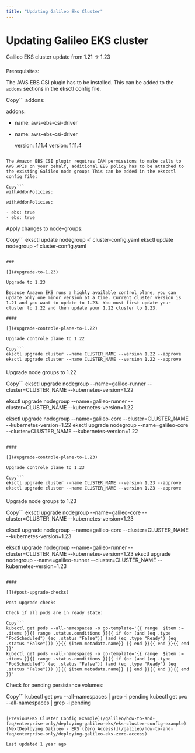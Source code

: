 ```yaml
---
title: "Updating Galileo Eks Cluster"
---
```


# Updating Galileo EKS cluster

Galileo EKS cluster update from 1.21 -> 1.23

### 

[](#prerequisites)

Prerequisites:

The AWS EBS CSI plugin has to be installed. This can be added to the <code class="py-[1px] px-1.5 min-w-[1.625rem] inline-flex justify-center items-center ring-1 ring-inset ring-dark/1 bg-dark/[0.06] rounded text-dark/8 dark:ring-light/1 dark:bg-light/1 dark:text-light/7 text-[.875em] leading-[calc(max(1.20em,1.25rem))]">addons</code> sections in the eksctl config file.

Copy```
addons:

addons:

  - name: aws-ebs-csi-driver

  - name: aws-ebs-csi-driver

    version: 1.11.4
    version: 1.11.4
```

The Amazon EBS CSI plugin requires IAM permissions to make calls to AWS APIs on your behalf, additional EBS policy has to be attached to the existing Galileo node groups This can be added in the ekscstl config file:

Copy```
withAddonPolicies:

withAddonPolicies:

- ebs: true
- ebs: true
```

Apply changes to node-groups:

Copy```
eksctl update nodegroup -f cluster-config.yaml
eksctl update nodegroup -f cluster-config.yaml
```

### 

[](#upgrade-to-1.23)

Upgrade to 1.23

Because Amazon EKS runs a highly available control plane, you can update only one minor version at a time. Current cluster version is 1.21 and you want to update to 1.23. You must first update your cluster to 1.22 and then update your 1.22 cluster to 1.23.

#### 

[](#upgrade-controle-plane-to-1.22)

Upgrade controle plane to 1.22

Copy```
eksctl upgrade cluster --name CLUSTER_NAME --version 1.22 --approve
eksctl upgrade cluster --name CLUSTER_NAME --version 1.22 --approve
```

#### 

[](#upgrade-node-groups-to-1.22)

Upgrade node groups to 1.22

Copy```
eksctl upgrade nodegroup --name=galileo-runner --cluster=CLUSTER_NAME --kubernetes-version=1.22

eksctl upgrade nodegroup --name=galileo-runner --cluster=CLUSTER_NAME --kubernetes-version=1.22





eksctl upgrade nodegroup --name=galileo-core --cluster=CLUSTER_NAME --kubernetes-version=1.22
eksctl upgrade nodegroup --name=galileo-core --cluster=CLUSTER_NAME --kubernetes-version=1.22
```

#### 

[](#upgrade-controle-plane-to-1.23)

Upgrade controle plane to 1.23

Copy```
eksctl upgrade cluster --name CLUSTER_NAME --version 1.23 --approve
eksctl upgrade cluster --name CLUSTER_NAME --version 1.23 --approve
```

#### 

[](#upgrade-node-groups-to-1.23)

Upgrade node groups to 1.23

Copy```
eksctl upgrade nodegroup --name=galileo-core --cluster=CLUSTER_NAME --kubernetes-version=1.23

eksctl upgrade nodegroup --name=galileo-core --cluster=CLUSTER_NAME --kubernetes-version=1.23





eksctl upgrade nodegroup --name=galileo-runner --cluster=CLUSTER_NAME --kubernetes-version=1.23
eksctl upgrade nodegroup --name=galileo-runner --cluster=CLUSTER_NAME --kubernetes-version=1.23
```

#### 

[](#post-upgrade-checks)

Post upgrade checks

Check if all pods are in ready state:

Copy```
kubectl get pods --all-namespaces -o go-template='{{ range  $item := .items }}{{ range .status.conditions }}{{ if (or (and (eq .type "PodScheduled") (eq .status "False")) (and (eq .type "Ready") (eq .status "False"))) }}{{ $item.metadata.name}} {{ end }}{{ end }}{{ end }}'
kubectl get pods --all-namespaces -o go-template='{{ range  $item := .items }}{{ range .status.conditions }}{{ if (or (and (eq .type "PodScheduled") (eq .status "False")) (and (eq .type "Ready") (eq .status "False"))) }}{{ $item.metadata.name}} {{ end }}{{ end }}{{ end }}'
```

Check for pending persistance volumes:

Copy```
kubectl get pvc --all-namespaces | grep -i pending
kubectl get pvc --all-namespaces | grep -i pending
```

[PreviousEKS Cluster Config Example](/galileo/how-to-and-faq/enterprise-only/deploying-galileo-eks/eks-cluster-config-example)[NextDeploying Galileo - EKS (Zero Access)](/galileo/how-to-and-faq/enterprise-only/deploying-galileo-eks-zero-access)

Last updated 1 year ago
